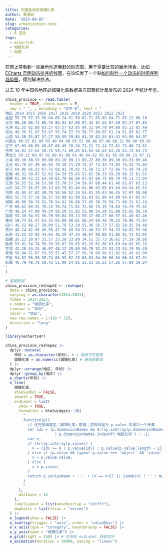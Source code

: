```yaml
---
title: 中国各地区城镇化率
author: 黄湘云
date: '2025-09-05'
slug: urbanization-rate
categories:
  - R 语言
tags:
  - echarts4r
  - 城镇化率
  - 动画
---
```




在网上常看到一些展示你追我赶的动态图，用于需要比较的展示场合，比如[ECharts 示例动态排序折线图](https://echarts.apache.org/examples/zh/editor.html?c=line-race)，在论坛发了一个贴[如何制作一个动态的时间序列趋势图](https://d.cosx.org/d/425746)，得到解决办法。

过去 10 年中国各地区的城镇化率数据来自国家统计局发布的 2024 年统计年鉴。

```r
china_province <- read.table(
  header = TRUE, check.names = F,
  sep = " ", , encoding = "UTF-8", text = "
地区 2014 2015 2016 2017 2018 2019 2020 2021 2022 2023
全国 55.75 57.33 58.84 60.24 61.50 62.71 63.89 64.72 65.22 66.16
北京 86.50 86.71 86.76 86.93 87.09 87.35 87.55 87.50 87.57 87.83
天津 82.55 82.88 83.27 83.57 83.95 84.31 84.70 84.88 85.11 85.49
河北 49.36 51.67 53.87 55.74 57.33 58.77 60.07 61.14 61.65 62.77
山西 54.30 55.87 57.27 58.59 59.85 61.29 62.53 63.42 63.96 64.97
内蒙古 60.97 62.09 63.40 64.60 65.51 66.46 67.48 68.21 68.60 69.58
辽宁 67.05 68.05 68.87 69.49 70.26 71.21 72.14 72.81 73.00 73.51
吉林 56.81 57.64 58.75 59.71 60.85 61.63 62.64 63.36 63.72 64.73
黑龙江 59.22 60.47 61.09 61.90 63.46 64.62 65.61 65.69 66.21 67.11
上海 89.30 88.53 89.00 89.10 89.13 89.22 89.30 89.30 89.33 89.46
江苏 65.70 67.49 68.93 70.18 71.19 72.47 73.44 73.94 74.42 75.04
浙江 64.96 66.32 67.72 68.91 70.02 71.58 72.17 72.66 73.38 74.23
安徽 49.31 50.97 52.62 54.29 55.65 57.02 58.33 59.39 60.15 61.51
福建 61.99 63.22 64.39 65.78 66.98 67.87 68.75 69.70 70.11 71.04
江西 50.55 52.30 53.99 55.70 57.34 59.07 60.44 61.46 62.07 63.13
山东 54.77 56.97 59.13 60.79 61.46 61.86 63.05 63.94 64.54 65.53
河南 45.05 47.02 48.78 50.56 52.24 54.01 55.43 56.45 57.07 58.08
湖北 55.73 57.18 58.57 59.88 61.00 61.83 62.89 64.09 64.67 65.47
湖南 48.98 50.79 52.70 54.62 56.09 57.45 58.76 59.71 60.31 61.16
广东 68.62 69.51 70.15 70.74 71.81 72.65 74.15 74.63 74.79 75.42
广西 46.54 47.99 49.24 50.59 51.82 52.98 54.20 55.08 55.65 56.78
海南 53.30 54.91 56.70 58.04 59.13 59.37 60.27 60.97 61.49 62.46
重庆 59.74 61.47 63.33 65.00 66.61 68.24 69.46 70.32 70.96 71.67
四川 46.51 48.27 50.00 51.78 53.50 55.36 56.73 57.82 58.35 59.49
贵州 40.24 42.96 45.56 47.76 49.54 51.48 53.15 54.33 54.81 55.94
云南 41.21 42.93 44.64 46.29 47.44 48.67 50.05 51.05 51.72 52.92
西藏 26.23 28.87 31.57 33.38 33.80 34.51 35.73 36.61 37.39 38.88
陕西 53.01 54.74 56.39 58.07 59.65 61.28 62.66 63.63 64.02 65.16
甘肃 42.28 44.24 46.07 48.12 49.69 50.70 52.23 53.33 54.19 55.49
青海 50.84 51.67 53.55 55.45 57.27 58.78 60.08 61.02 61.43 62.80
宁夏 54.82 56.98 58.74 60.95 62.15 63.63 64.96 66.04 66.34 67.31
新疆 46.79 48.78 50.42 51.90 54.01 55.51 56.53 57.26 57.89 59.24
"
)

# 重塑数据
china_province_reshape2 <- reshape(
  data = china_province,
  varying = as.character(2014:2023),
  times = 2014:2023,
  v.names = "城镇化率",
  timevar = "年份",
  idvar = "地区",
  new.row.names = 1:(10 * 32),
  direction = "long"
)

library(echarts4r)

china_province_reshape2 |>
  dplyr::mutate(
    年份 = as.character(年份), # x 轴用字符更稳
    城镇化率 = as.numeric(城镇化率) # 确保是数值
  ) |>
  dplyr::arrange(地区, 年份) |>
  dplyr::group_by(地区) |>
  e_charts(年份) |>
  e_line(
    城镇化率,
    showSymbol = FALSE,
    smooth = TRUE,
    endLabel = list(
      show = TRUE,
      formatter = htmlwidgets::JS(
        "
        function(p){
          // 优先按维度名『城镇化率』取值；否则回退为 p.value 的最后一个元素
          var idx = (p.dimensionNames && Array.isArray(p.dimensionNames))
                      ? p.dimensionNames.indexOf('城镇化率') : -1;
          var v;
          if (Array.isArray(p.value)) {
            v = (idx >= 0 ? p.value[idx] : p.value[p.value.length - 1]);
          } else if (p.value && typeof p.value === 'object' && 'value' in p.value) {
            v = p.value.value;
          } else {
            v = p.value;
          }
          return p.seriesName + '：' + (v == null || isNaN(v) ? '' : Number(v).toFixed(2));
        }
        "
      ),
      distance = 12
    ),
    labelLayout = list(moveOverlap = "shiftY"),
    emphasis = list(focus = "series")
  ) |>
  e_legend(show = FALSE) |>
  e_tooltip(trigger = "axis", order = "valueDesc") |>
  e_x_axis(type = "category", boundaryGap = FALSE) |>
  e_y_axis(name = "城镇化率") |>
  e_grid(right = 150) |> # 右侧给 endLabel 预留空间
  e_animation(duration = 10000, easing = "linear")
```

